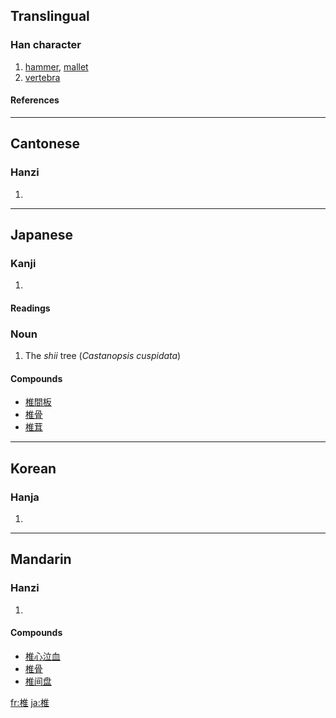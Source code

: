 ==Translingual==
===Han character===
{{Han char|rn=75|rad=木|as=08|sn=12|four=4091<sub>4</sub>|canj=木人土 (DOG)}}
# [[hammer]], [[mallet]]
# [[vertebra]]
====References====
{{Han ref|kx=0536.110|dkj=15024|dj=0924.010|hdz=21233.100|uh=690E|ud=26894|bh=B4D5|bd=46293}}

----
==Cantonese==
===Hanzi===
{{yue-hanzi|jyut=|y=cheui4, jeui1}}
# {{defn|Cantonese}}

----
== Japanese ==
=== Kanji ===
{{ja-kanji|grade=|rs=木08}}
# {{defn|Japanese}} 
====Readings====
{{ja-readings|on=[[つい]] (tsui), [[すい]] (sui)|kun=[[つち]] (tsuchi), [[うつ]] (utsu), [[しい]] (shii)}}

===Noun===
# The ''shii'' tree (''Castanopsis cuspidata'')

====Compounds====
*[[椎間板]]
*[[椎骨]]
*[[椎茸]]

----

==Korean==
===Hanja===
{{ko-hanja|hangeul=[[추]]|eumhun=|rv=chu|mr=ch'u|y=chwu}}
# {{defn|Korean}}

----
==Mandarin==
===Hanzi===
{{cmn-hanzi|pin=[[zhuī]] ([[zhui1]]), [[chuí]] ([[chui2]])|wg=chui<sup>1</sup>}}
# {{defn|Mandarin}}

====Compounds====
*[[椎心泣血]]
*[[椎骨]]
*[[椎间盘]]

[[fr:椎]]
[[ja:椎]]